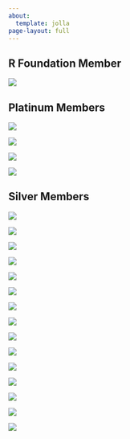 ```yaml
---
about:
  template: jolla
page-layout: full
---
```

## R Foundation Member

<img src="/images/members/logo_rfoundation-300x184.webp" />

## Platinum Members

<div class="platinum">

  <img class="platinum-img" src="/images/members/Biogen.svg" />


  <img class="platinum-img" src="/images/members/genentech-300x184.webp" />


  <img  class="platinum-img" src="/images/members/logo_msft-300x184.webp" />


  <img  class="platinum-img"src="/images/members/posit-logo-fullcolor-TM-1-300x78.webp" />

</div>

## Silver Members

<div class="silver">
  <img class="silver-img" src="/images/members/american-statistical-association.svg" />


  <img class="silver-img" src="/images/members/Ascent_Horizontal.svg" />


  <img  class="silver-img" src="/images/members/logo_esri-300x184.webp" />


  <img  class="silver-img"src="/images/members/logo_google-300x184.webp" />

  <img class="silver-img" src="https://www.r-consortium.org/wp-content/uploads/sites/13/2020/12/GSK_logo_2022.svg-300x96.png" />


  <img class="silver-img" src="https://www.r-consortium.org/wp-content/uploads/sites/13/2020/10/image001-300x38.png" />


  <img  class="silver-img" src="https://www.r-consortium.org/wp-content/uploads/sites/13/2021/12/lander-analytics.svg" />


  <img  class="silver-img"src="https://www.r-consortium.org/wp-content/uploads/sites/13/2020/01/merck.svg" />

  <img  class="silver-img"src="/images/members/novartis.svg" />

  <img class="silver-img" src="https://www.r-consortium.org/wp-content/uploads/sites/13/2021/12/novo-nordisk.svg" />


  <img class="silver-img" src="https://www.r-consortium.org/wp-content/uploads/sites/13/2016/09/logo_oracle-300x184.png" />


  <img  class="silver-img" src="https://www.r-consortium.org/wp-content/uploads/sites/13/2022/04/Pfizer_Logo_Color_RGB.svg" />


  <img  class="silver-img"src="https://www.r-consortium.org/wp-content/uploads/sites/13/2016/09/procogia-horizontal-light-bg-300x71.png" />

  <img class="silver-img" src="https://www.r-consortium.org/wp-content/uploads/sites/13/2024/03/sanofi.svg" />


  <img class="silver-img" src="https://www.r-consortium.org/wp-content/uploads/sites/13/2021/12/Swiss_Re.svg" />

</div>
